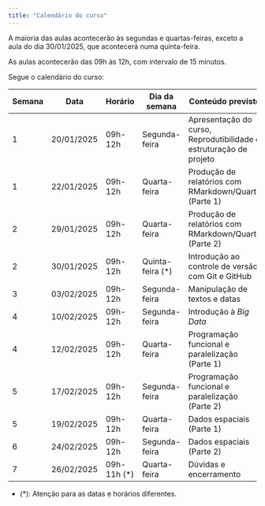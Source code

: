 ```yaml
---
title: "Calendário do curso"
---
```


A maioria das aulas acontecerão às segundas e quartas-feiras, exceto a aula do dia 30/01/2025, que acontecerá numa quinta-feira.

As aulas acontecerão das 09h às 12h, com intervalo de 15 minutos.

Segue o calendário do curso:

| Semana | Data | Horário | Dia da semana | Conteúdo previsto |
|--|------|--------|---------------|-------------------|
| 1 | 20/01/2025 | 09h-12h | Segunda-feira | Apresentação do curso, Reprodutibilidade e estruturação de projeto |
| 1 | 22/01/2025 | 09h-12h |  Quarta-feira | Produção de relatórios com RMarkdown/Quarto (Parte 1) |
| 2 | 29/01/2025 | 09h-12h |  Quarta-feira | Produção de relatórios com RMarkdown/Quarto (Parte 2) |
| 2 | 30/01/2025 | 09h-12h |  Quinta-feira (*) | Introdução ao controle de versão com Git e GitHub |
| 3 | 03/02/2025 | 09h-12h |  Segunda-feira | Manipulação de textos e datas |
| 4 | 10/02/2025 | 09h-12h |  Segunda-feira | Introdução à *Big Data* |
| 4 | 12/02/2025 | 09h-12h |  Quarta-feira | Programação funcional e paralelização (Parte 1) |
| 5 | 17/02/2025 | 09h-12h |  Segunda-feira | Programação funcional e paralelização (Parte 2) |
| 5 | 19/02/2025 | 09h-12h |  Quarta-feira | Dados espaciais (Parte 1) |   
| 6 | 24/02/2025 | 09h-12h  |  Segunda-feira | Dados espaciais (Parte 2) |
| 7 | 26/02/2025 | 09h-11h (*) |  Quarta-feira | Dúvidas e encerramento |

- (*): Atenção para as datas e horários diferentes.





